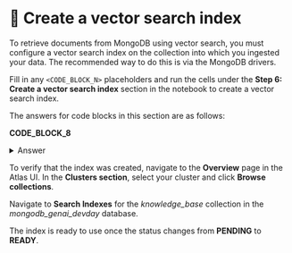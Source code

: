 # 👐 Create a vector search index

To retrieve documents from MongoDB using vector search, you must configure a vector search index on the collection into which you ingested your data. The recommended way to do this is via the MongoDB drivers.

Fill in any `<CODE_BLOCK_N>` placeholders and run the cells under the **Step 6: Create a vector search index** section in the notebook to create a vector search index.

The answers for code blocks in this section are as follows:

**CODE_BLOCK_8**

<details>
<summary>Answer</summary>
<div>
```python
collection.create_search_index(model=model)
```
</div>
</details>

To verify that the index was created, navigate to the **Overview** page in the Atlas UI. In the **Clusters section**, select your cluster and click **Browse collections**.

<Screenshot url="https://cloud.mongodb.com" src="img/screenshots/50-perform-semantic-search/2-create-vector-index/1-browse-collections.png" alt="Browse collections" />

Navigate to **Search Indexes** for the _knowledge_base_ collection in the _mongodb_genai_devday_ database.

<Screenshot url="https://cloud.mongodb.com" src="img/screenshots/50-perform-semantic-search/2-create-vector-index/2-nav-search-indexes.png" alt="Navigate to search indexes" />

The index is ready to use once the status changes from **PENDING** to **READY**.

<Screenshot url="https://cloud.mongodb.com" src="img/screenshots/50-perform-semantic-search/2-create-vector-index/3-index-ready.png" alt="Index ready to use" />
